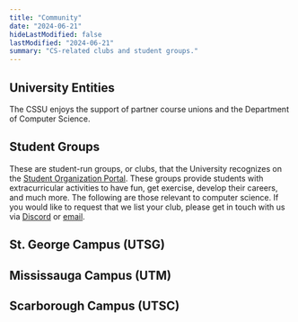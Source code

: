 ```yaml
---
title: "Community"
date: "2024-06-21"
hideLastModified: false
lastModified: "2024-06-21"
summary: "CS-related clubs and student groups."
---
```


## University Entities

The CSSU enjoys the support of partner course unions and the Department of Computer Science.

<ProfileContainer>

<ProfileCard fullName="ASSU"  position="Arts & Science Student Union"  website="https://assu.ca/wp"  linkedin="https://www.linkedin.com/company/uoft-assu"  facebook="https://www.facebook.com/assu.uoft"  instagram="https://www.instagram.com/assu_uoft/" imageUrl="/rcgs/assu.jpg" />

<ProfileCard fullName="BCBSA"  position="Bioinformatics & Computational Biology Student Association"  website="https://linktr.ee/bcbsa.uoft"  facebook="https://www.facebook.com/BCBSU.UofT"  github="https://github.com/bcbuoft"  instagram="https://www.instagram.com/bcbsa.uoft/" imageUrl="/rcgs/bcb.png" />

<ProfileCard fullName="CSSU"  position="Computer Science Student Union"  website="https://cssu.ca"  linkedin="https://linkedin.com/company/computer-science-student-union"  facebook="https://facebook.com/UofTCSSU"  github="https://github.com/cssu"  instagram="https://instagram.com/uoftcssu"/>

<ProfileCard fullName="DCS"  position="Department of Computer Science"  website="https://web.cs.toronto.edu"  linkedin="https://www.linkedin.com/school/uoftcompsci/"  instagram="https://www.instagram.com/uoftcompsci/" imageUrl="/rcgs/dcs.jpeg"/>

<ProfileCard fullName="DCSIL"  position="Department of Computer Science Innovation Lab"  website="https://dcsil.ca"  github="https://github.com/dcsil" imageUrl="/rcgs/dcsil.png"/>

</ProfileContainer>

## Student Groups

These are student-run groups, or clubs, that the University recognizes on the [Student Organization Portal](https://sop.utoronto.ca/). These groups provide students with extracurricular activities to have fun, get exercise, develop their careers, and much more. The following are those relevant to computer science. If you would like to request that we list your club, please get in touch with us via [Discord](https://discord.gg/R9hneMaafD) or [email](mailto:executive@cssu.ca).

## St. George Campus (UTSG)

<ProfileContainer>

<ProfileCard fullName="UTADA"  position="UofT Application Development Association"  website="https://uoftada.com"  linkedin="https://www.linkedin.com/company/university-of-toronto-application-development-association"  facebook="https://www.facebook.com/uoftada/" imageUrl="/rcgs/utada.png"/>

<ProfileCard fullName="UofT AI"  position="UofT Undergraduate Artificial Intelligence Group"  website="https://uoft.ai"  linkedin="https://www.linkedin.com/company/uaig-uoft/"  facebook="https://www.facebook.com/uoftaigroup"  github="https://github.com/uoftai"  instagram="https://www.instagram.com/uoftaigroup/" imageUrl="/rcgs/uoft_ai.jpeg"/>

<ProfileCard fullName="aUToronto"  position="UofT Self-Driving Car Team"  website="https://www.autodrive.utoronto.ca"  linkedin="https://www.linkedin.com/company/autoronto/"  facebook="https://www.facebook.com/aUToronto/"  instagram="https://www.instagram.com/uoftautodrive/" imageUrl="/rcgs/aUtoronto.jpeg"/>

<ProfileCard fullName="UofT Blueprint" position="Technology for nonprofits"  website="https://uoftblueprint.org/"  linkedin="https://www.linkedin.com/company/uoftblueprint/"  facebook="https://www.facebook.com/uoftblueprint"  instagram="https://www.instagram.com/uoftblueprint/" imageUrl="/rcgs/uoftblueprint.jpeg"/>

<ProfileCard fullName="UofTCTF"  position="UofT Capture the Flag"  website="https://uoftctf.org/"  github="https://github.com/UofTCTF"  instagram="https://www.instagram.com/uoftctf/"  imageUrl="/rcgs/uoftctf.png"/>

<ProfileCard fullName="UTCG"  position="UofT Computer Graphics"  website="https://utcg.club"  linkedin="https://www.linkedin.com/company/university-of-toronto-computer-graphics-club"  facebook="https://www.facebook.com/UTComputerGraphics"  github="https://github.com/UTCG"  instagram="https://www.instagram.com/utcomputergraphics/" imageUrl="/rcgs/utcg.png"/>

<ProfileCard fullName="CSSA"  position="UofT Cybersecurity Student Association"  website="https://cssa.sa.utoronto.ca/"  linkedin="https://www.linkedin.com/company/uoftcssa/about/"  facebook="https://www.facebook.com/uoftcssa"  instagram="https://www.instagram.com/uoftcssa/" imageUrl="/rcgs/cssa.jpg"/>

<ProfileCard fullName="DSC UTSG"  position="Developer Student Club UTSG"  website="https://linktr.ee/gdscutsg"  linkedin="https://www.linkedin.com/company/dscutsg"  facebook="https://www.facebook.com/Developer-Student-Club-University-of-Toronto-105026347541094"  github="https://github.com/Developer-Student-Club-UofT" instagram="https://www.instagram.com/gdscutsg/" imageUrl="/rcgs/dsc_utsg.png"/>

<ProfileCard fullName="UTGDDC"  position="UofT Game Design & Development Club"  website="https://www.utgddc.com/"  linkedin="https://www.linkedin.com/company/u-of-t-game-design-design-and-development-club"  facebook="https://www.facebook.com/utGDDC"  instagram="https://www.instagram.com/uoftgddc/" imageUrl="/rcgs/gddc.jpg"/>

<ProfileCard fullName="UofT Hacks"  position="Canada's first student-run hackathon"  website="https://uofthacks.com/"  linkedin="https://www.linkedin.com/company/uoftorontohacks"  facebook="https://www.facebook.com/UoftHacksT"  instagram="https://www.instagram.com/uofthacks/" imageUrl="/rcgs/uofthacks.png"/>

<ProfileCard fullName="UTMIST"  position="UofT Machine Intelligence Student Team"  website="https://utmist.gitlab.io"  linkedin="https://linkedin.com/company/utmist"  facebook="https://facebook.com/UofT.MIST"  github="https://github.com/UTMIST"  instagram="https://www.instagram.com/uoft_utmist/" imageUrl="/rcgs/utmist.png"/>

<ProfileCard fullName="NeuroTechUofT"  website="https://neurotechuoft.com/index.html"  linkedin="https://www.linkedin.com/company/neurotechuoft"  facebook="https://www.facebook.com/groups/neurotechUofT"  github="https://github.com/neurotechuoft"  instagram="https://www.instagram.com/neurotechuoft/" imageUrl="/rcgs/neurotechuoft.png"/>

<ProfileCard fullName="UTQC"  position="UofT Quantum Computing Club"  website="https://linktr.ee/uoft.quantum"  facebook="https://www.facebook.com/UTQCC"  instagram="https://www.instagram.com/uoft.quantum/" imageUrl="/rcgs/utqcc.png"/>

<ProfileCard fullName="UTRA"  position="UofT Robotics Association"  website="https://www.utra.ca" linkedin="https://www.linkedin.com/company/university-of-toronto-robotics-association" facebook="https://www.facebook.com/UTRA.ca" instagram="https://www.instagram.com/utra_uoft/" imageUrl="/rcgs/utra.png"/>

<ProfileCard fullName="UTWD"  position="UofT Web Dev Club"  website="https://linktr.ee/uoftweb"  linkedin="https://www.linkedin.com/company/uoft-web"  facebook="https://www.facebook.com/uoftweb"  github="https://github.com/uoftweb"  instagram="https://www.instagram.com/uoftwebdevclub/" imageUrl="/rcgs/utwd.png"/>

<ProfileCard fullName="WICS"  position="UofT Women in Computer Science"  website="https://uoftwics.netlify.app/"  linkedin="https://www.linkedin.com/company/uoftwics/"  facebook="https://www.facebook.com/UofTWiCS/"  instagram="https://www.instagram.com/uoftwics/" imageUrl="/rcgs/wics.png"/>

</ProfileContainer>

## Mississauga Campus (UTM)

<ProfileContainer>

<ProfileCard fullName="CSSC"  position="Computer Science Student Community" website="https://cssc.utm.utoronto.ca"  github= "https://github.com/utm-cssc"  instagram="https://www.instagram.com/utm.cssc/" imageUrl="/rcgs/cssc.png"/>

<ProfileCard fullName="DSC UTM"  position="Developer Student Club UTM"  website="https://www.gdscutm.com/"  facebook="https://www.facebook.com/utmdsc"  github="https://github.com/DSC-UTMap"  instagram="https://www.instagram.com/gdscutm/" imageUrl="/rcgs/dsc_utsg.png"/>

<ProfileCard fullName="MCSS"  position="Mathematical and Computational Sciences Society"  website="https://mcss.club/"  linkedin="https://www.linkedin.com/company/utmmcss/"  facebook="https://www.facebook.com/utmmcss/"  github="https://github.com/utmmcss"  instagram="https://www.instagram.com/utmmcss/" imageUrl="/rcgs/mcss.png"/>

<ProfileCard fullName="UTM Robotics"  website="https://linktr.ee/utmrobotics"  linkedin="https://www.linkedin.com/company/utmrobotics/" facebook="https://www.facebook.com/utmrobotics"  github="https://github.com/utmrobotics"  instagram="https://www.instagram.com/utm_robotics/" imageUrl="/rcgs/utmrobotics.png"/>

<ProfileCard fullName="UTMSAM"  position="Society for Algorithmic Modelling" website="https://utmsam.sa.utoronto.ca/" linkedin="https://www.linkedin.com/company/utmsam2020/"  facebook="https://www.facebook.com/UTMSAM"  github="https://github.com/UTM-Society-for-Algorithmic-Modelling"  instagram="https://www.instagram.com/utmsam/" imageUrl="/rcgs/utmsam.png"/>

<ProfileCard fullName="WiSC"  position="Women in Science and Computing" website="https://www.wiscutm.ca/" linkedin="https://www.linkedin.com/in/wisc-utm-5a2417199/"  facebook="https://www.facebook.com/wiscutm"  instagram="https://www.instagram.com/wiscutm/" imageUrl="/rcgs/wisc.png"/>

</ProfileContainer>

## Scarborough Campus (UTSC)

<ProfileContainer>

<ProfileCard fullName="AMACSS"  position="Association of Mathematics and Computer Science Students"  website="https://www.amacss.org/" linkedin="https://www.linkedin.com/company/association-of-mathematical-and-computer-science-students/"  facebook="https://www.facebook.com/AMACSSUTSC"  instagram="https://www.instagram.com/amacss_utsc/" imageUrl="/rcgs/amacss.png"/>

<ProfileCard fullName="CSEC"  position="Computer Science Enrichment Club"  website="https://csec.club/"  linkedin="https://www.linkedin.com/company/computer-science-enrichment-club/about"  facebook="https://www.facebook.com/CSEC.UTSC"  github="https://github.com/csecutsc"  instagram="https://www.instagram.com/csecutsc/" imageUrl="/rcgs/csec.jpeg"/>

</ProfileContainer>
